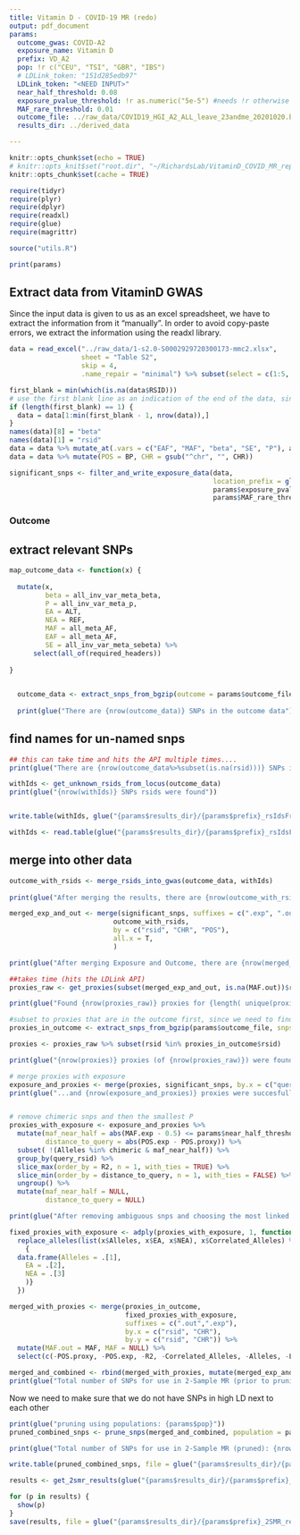 ```yaml
---
title: Vitamin D - COVID-19 MR (redo)
output: pdf_document
params:
  outcome_gwas: COVID-A2
  exposure_name: Vitamin D
  prefix: VD_A2
  pop: !r c("CEU", "TSI", "GBR", "IBS")
  # LDLink_token: "151d285edb97"
  LDLink_token: "<NEED INPUT>"
  near_half_threshold: 0.08
  exposure_pvalue_threshold: !r as.numeric("5e-5") #needs !r otherwise it's interpreted as a string....
  MAF_rare_threshold: 0.01
  outcome_file: ../raw_data/COVID19_HGI_A2_ALL_leave_23andme_20201020.b37.txt.gz
  results_dir: ../derived_data

---
```


```r
knitr::opts_chunk$set(echo = TRUE)
# knitr::opts_knit$set("root.dir", "~/RichardsLab/VitaminD_COVID_MR_reproduce/scripts")
knitr::opts_chunk$set(cache = TRUE)

```

```r
require(tidyr)
require(plyr)
require(dplyr)
require(readxl)
require(glue)
require(magrittr)

source("utils.R")

print(params)

```


## Extract data from VitaminD GWAS
Since the input data is given to us as an excel spreadsheet, we have to extract the information from it
"manually". In order to avoid copy-paste errors, we extract the information using the readxl library. 

```r

data = read_excel("../raw_data/1-s2.0-S0002929720300173-mmc2.xlsx", 
                  sheet = "Table S2", 
                  skip = 4, 
                  .name_repair = "minimal") %>% subset(select = c(1:5, 13:17))

first_blank = min(which(is.na(data$RSID)))
# use the first blank line as an indication of the end of the data, since the dictionary comes after
if (length(first_blank) == 1) {
  data = data[1:min(first_blank - 1, nrow(data)),]
}
names(data)[8] = "beta"
names(data)[1] = "rsid"
data = data %>% mutate_at(.vars = c("EAF", "MAF", "beta", "SE", "P"), as.numeric)
data = data %>% mutate(POS = BP, CHR = gsub("^chr", "", CHR))

significant_snps <- filter_and_write_exposure_data(data, 
                                                   location_prefix = glue("{params$results_dir}/{params$prefix}_"), 
                                                   params$exposure_pvalue_threshold, 
                                                   params$MAF_rare_threshold)

```
### Outcome  

## extract relevant SNPs
```r

map_outcome_data <- function(x) {
  
  mutate(x, 
         beta = all_inv_var_meta_beta, 
         P = all_inv_var_meta_p, 
         EA = ALT, 
         NEA = REF, 
         MAF = all_meta_AF, 
         EAF = all_meta_AF, 
         SE = all_inv_var_meta_sebeta) %>% 
      select(all_of(required_headers))
  
}

 
  outcome_data <- extract_snps_from_bgzip(outcome = params$outcome_file, snps = significant_snps) %>% map_outcome_data()
  
  print(glue("There are {nrow(outcome_data)} SNPs in the outcome data"))
```

## find names for un-named snps
```r
## this can take time and hits the API multiple times....
print(glue("There are {nrow(outcome_data%>%subset(is.na(rsid)))} SNPs in the outcome data that are missing their rsid"))

withIds <- get_unknown_rsids_from_locus(outcome_data)
print(glue("{nrow(withIds)} SNPs rsids were found"))


write.table(withIds, glue("{params$results_dir}/{params$prefix}_rsIdsFromdbSnp.txt"), quote = F, sep = '\t', row.names = F)
```

```r
withIds <- read.table(glue("{params$results_dir}/{params$prefix}_rsIdsFromdbSnp.txt"), sep = '\t', header = T)

```

## merge into other data
```r
outcome_with_rsids <- merge_rsids_into_gwas(outcome_data, withIds)
  
print(glue("After merging the results, there are {nrow(outcome_with_rsids%>%subset(is.na(rsid)))} variants lacking rsid, and {nrow(outcome_with_rsids)} variants overall."))
```

```r
merged_exp_and_out <- merge(significant_snps, suffixes = c(".exp", ".out"),
                          outcome_with_rsids, 
                          by = c("rsid", "CHR", "POS"), 
                          all.x = T,
                          )

print(glue("After merging Exposure and Outcome, there are {nrow(merged_exp_and_out%>%subset(is.na(beta.out)))} variants lacking 'beta.out', and {nrow(merged_exp_and_out)} variants overall."))
```

```r

##takes time (hits the LDLink API)
proxies_raw <- get_proxies(subset(merged_exp_and_out, is.na(MAF.out))$rsid, params$LDLink_token, population = params$pop, results_dir = params$results_dir, skip_api = TRUE)

print(glue("Found {nrow(proxies_raw)} proxies for {length( unique(proxies_raw$query_rsid))} variants, out of {length(which(is.na(merged_exp_and_out$MAF.out)))} requested"))
```

```r
#subset to proxies that are in the outcome first, since we need to find out which proxies are present in the outcome
proxies_in_outcome <- extract_snps_from_bgzip(params$outcome_file, snps = proxies_raw) %>% map_outcome_data()

proxies <- proxies_raw %>% subset(rsid %in% proxies_in_outcome$rsid)

print(glue("{nrow(proxies)} proxies (of {nrow(proxies_raw)}) were found in the outcome...."))
```

```r
# merge proxies with exposure
exposure_and_proxies <- merge(proxies, significant_snps, by.x = c("query_rsid","CHR"), by.y = c("rsid","CHR"), suffixes = c(".proxy",".exp"))
print(glue("...and {nrow(exposure_and_proxies)} proxies were succesfully merged with the exposure."))


# remove chimeric snps and then the smallest P
proxies_with_exposure <- exposure_and_proxies %>% 
  mutate(maf_near_half = abs(MAF.exp - 0.5) <= params$near_half_threshold, 
         distance_to_query = abs(POS.exp - POS.proxy)) %>%
  subset( !(Alleles %in% chimeric & maf_near_half)) %>%
  group_by(query_rsid) %>%
  slice_max(order_by = R2, n = 1, with_ties = TRUE) %>%
  slice_min(order_by = distance_to_query, n = 1, with_ties = FALSE) %>%
  ungroup() %>%
  mutate(maf_near_half = NULL, 
         distance_to_query = NULL) 

print(glue("After removing ambiguous snps and choosing the most linked SNP for every query, {nrow(proxies_with_exposure)} proxies remain."))


```


```r

fixed_proxies_with_exposure <- adply(proxies_with_exposure, 1, function(x) {
  replace_alleles(list(x$Alleles, x$EA, x$NEA), x$Correlated_Alleles) %>%
    {
  data.frame(Alleles = .[1],
    EA = .[2],
    NEA = .[3]
    )}
  })

```

```r

merged_with_proxies <- merge(proxies_in_outcome,
                             fixed_proxies_with_exposure,
                             suffixes = c(".out",".exp"),
                             by.x = c("rsid", "CHR"),
                             by.y = c("rsid", "CHR")) %>%
  mutate(MAF.out = MAF, MAF = NULL) %>%
  select(c(-POS.proxy, -POS.exp, -R2, -Correlated_Alleles, -Alleles, -Locus, -MAF.proxy))

merged_and_combined <- rbind(merged_with_proxies, mutate(merged_exp_and_out, query_rsid = NA), stringsAsFactors = FALSE) %>% subset(!is.na(MAF.out))
print(glue("Total number of SNPs for use in 2-Sample MR (prior to pruning): {nrow(merged_and_combined)}."))

```

Now we need to make sure that we do not have SNPs in high LD next to each other

```r
print(glue("pruning using populations: {params$pop}"))
pruned_combined_snps <- prune_snps(merged_and_combined, population = params$pop, token = params$LDLink_token)

print(glue("Total number of SNPs for use in 2-Sample MR (pruned): {nrow(pruned_combined_snps)}."))

write.table(pruned_combined_snps, file = glue("{params$results_dir}/{params$prefix}_SNPsFor2SMR.txt"), sep = '\t', quote = F, row.names = F)
```

```r
results <- get_2smr_results(glue("{params$results_dir}/{params$prefix}_SNPsFor2SMR.txt"))
```

```r

for (p in results) {
  show(p)
}
save(results, file = glue("{params$results_dir}/{params$prefix}_2SMR_results.RData"))

```




